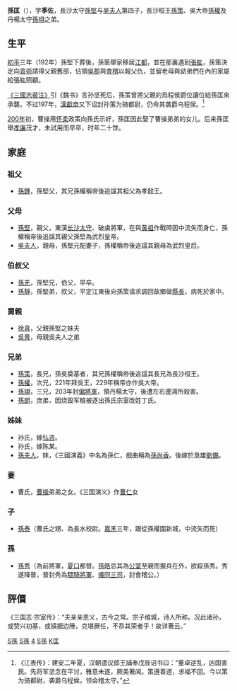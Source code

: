 {{東亞男性歷史人物
|名稱 = 孫匡
|身份 = 漢茂才
|國家 = [[中國|中國]]
|時代 = [[東吳|東吳]]
|主君 = [[孫堅|孫堅]]→[[孫策|孫策]]→[[孫權|孫權]]
|屆數 =
|最高職務 =茂才
|前任 = 
|繼任 = 
|姓 =孫
|名 =匡
|姓名 =
|字 =季佐
|號= 
|名乘 = <!--琉球士族用-->
|官職 = 長水校尉
|封爵 = 烏程侯
|封號 =
|位階 =
|御稱號 = <!--日本皇族之稱號-->
|宮號1 = <!--日本皇族之宮號-->
|宮號2 = <!--朝鮮王族之宮號-->
|封地 =
|神號 =
|尊號 =
|族裔 = 
|旗籍 = <!--清朝旗人專用-->
|氏族 =
|籍貫 = 吳郡富春
|本貫 = <!--朝鮮人用-->
|祖籍 =
|本籍 =
|出身地 =
|府邸 =
|世系 = 
|初名 =
|乳名 = <!--日本、朝鮮、琉球以外人物用-->
|幼名 = <!--日本人用-->
|兒名 = <!--朝鮮人用-->
|童名 = <!--琉球人用-->
|小字 =
|別名 =
|法號 =
|院號 =
|其他名號 =
|出生日期 =
|出生地點 =
|婚年 = 
|逝世日期 =
|逝世地點 = 
|廟號 = 
|諡號 = 無
|墓葬 =
|祠廟 =
|父親 =始祖武烈皇帝[[孫堅|孫堅]]
|嫡母 =
|母親 =武烈皇后[[孫破虜吳夫人|孫破虜吳夫人]]
|繼父=
|繼母=
|養父=
|養母=
|猶父= <!--日本人用-->
|烏帽子親= <!--日本人、琉球人用-->
|元配 =
|正室 =
|妻 =曹氏
|繼室 =
|平妻 =
|側室 =
|元配之父 =
|元配之嫡母 =
|元配之母 =
|正室之父 =
|正室之嫡母 =
|正室之母 =
|妻之父 =[[曹操|曹操]]之弟
|妻之嫡母 =
|妻之母 =
|繼室之父 =
|繼室之嫡母 =
|繼室之母 =
|平妻之父 =
|平妻之嫡母 =
|平妻之母 =
|兄弟 = 
|姊妹 =
|嫡兄弟 =
|嫡姊妹 =
|庶兄弟 =
|庶姊妹 =
|同胞兄弟 =大哥長沙桓王[[孫策|孫策]]<br>二哥太祖大皇帝[[孫權|孫權]]<br>三哥丹陽太守[[孫翊|孫翊]]
|同胞姊妹 =大姊弘咨妻
|異母兄弟 =[[孫朗|孫朗]]
|異母姊妹 =[[孫尚香|孫尚香]]
|異父兄弟 =
|異父姊妹 =
|繼兄弟 =
|繼姊妹 =
|子 =[[孙泰_(三国)|孫泰]]
|孫 =[[孫秀|孫秀]]
|女 =
|嫡子 =
|嫡女 =
|庶子 =
|庶女 =
|養子 =
|養女 =
|猶子 = <!--日本人用-->
|婿養子 = <!--日本人用-->
|烏帽子子 = <!--日本人用-->
|繼子 =
|繼女 =
|其他親屬 =
|出身 = <!---此处指科举出身--->
|功名 = 
|經歷 = 
|著作 =
|注釋 =
}}
'''孫匡'''（{{bd|184之後||3世紀||孫匡}}），字'''季佐'''，長沙太守[[孫堅|孫堅]]与[[孙破虏吴夫人|吴夫人]]第四子，長沙桓王[[孫策|孫策]]、吳大帝[[孫權|孫權]]及丹楊太守[[孫翊|孫翊]]之弟。

==生平==
[[初平_(年号)|初平]]三年（192年）孫堅下葬後，孫策舉家移居[[江都|江都]]，並在那裏遇到[[張紘|張紘]]，孫策決定向[[袁術|袁術]]請得父親舊部，佔領[[吳郡|吳郡]]與[[會稽|會稽]]以報父仇，並留老母與幼弟們在內的家屬給張紘照顧。

[[三國志注|《三國志裴注》]]引《魏书》言孙坚死后，孫策曾將父親的烏程侯爵位讓位給孫匡來承襲。不过197年，[[漢獻帝|漢獻帝]]又下诏封孙策为骑都尉，仍命其袭爵乌程侯。<ref>《江表传》：建安二年夏，汉朝遣议郎王誧奉戊辰诏书曰：“董卓逆乱，凶国害民。先将军坚念在平讨，雅意未遂，厥美著闻。策遵善道，求福不回。今以策为骑都尉，袭爵乌程侯，领会稽太守。”</ref>

[[200年|200年]]初，曹操用[[怀柔|怀柔]]政策向孫氏示好，孫匡因此娶了曹操弟弟的女儿。后来孫匡舉[[孝廉|孝廉]]茂才，未試用而早卒，时年二十馀。

==家庭==
===祖父===
*[[孫鍾|孫鍾]]，孫堅父，其兄孫權稱帝後追諡其祖父為孝懿王。

===父母===
*[[孙坚_(东吴)|孫堅]]，親父，東漢[[长沙|长沙]][[太守|太守]]、破虜將軍，在與[[黃祖|黃祖]]作戰時因中流矢而身亡，孫權稱帝後追諡其親父孫堅為武烈皇帝。
*[[孫破虜吳夫人|吳夫人]]，親母，孫堅元配妻子，孫權稱帝後追諡其親母為武烈皇后。

===伯叔父===
*[[孫羌|孫羌]]，孫堅兄，伯父，早卒。
*[[孫靜|孫靜]]，孫堅弟，叔父，平定江東後向孫策请求調回故鄉做[[縣長|縣長]]，病死於家中。

===舅親===
*[[徐真|徐真]]，父親孫堅之妹夫
*[[吳景|吳景]]，母親吳夫人之弟

===兄弟===
*[[孫策|孫策]]，長兄，孫吳奠基者，其兄孫權稱帝後追諡其長兄為長沙桓王。
*[[孫權|孫權]]，次兄，221年拜吳王，229年稱帝亦作吳大帝。
*[[孫翊|孫翊]]，三兄，203年封[[偏將軍|偏將軍]]，領丹楊太守，後遭左右邊鴻所殺害。
*[[孫朗|孫朗]]，庶弟，因烧毁军粮被逐出孫氏宗室改姓丁氏。

===姊妹===
*孙氏，嫁[[弘咨|弘咨]]。
*孙氏，嫁陈某。
*[[孫夫人|孫夫人]]，妹，《三國演義》中名為孫仁，戲曲稱為[[孫尚香|孫尚香]]。後嫁於梟雄[[劉備|劉備]]。

===妻===
*曹氏，[[曹操|曹操]]弟弟之女。《三国演义》作[[曹仁|曹仁]]女

===子===
*[[孙泰_(三国)|孫泰]]（曹氏之甥、為長水校尉。[[嘉禾_(年号)|嘉禾]]三年，跟從孫權圍新城，中流矢而死）

===孫===
*[[孙秀_(东吴)|孫秀]]（為前將軍，[[夏口|夏口]]都督。[[孫皓|孫皓]]忌其為[[公室|公室]]至親而握兵在外，欲殺孫秀。秀遂降晉，晉封秀為[[驃騎將軍|驃騎將軍]]、[[儀同三司|儀同三司]]，封會稽公。）

==評價==
《三国志·宗室传》：“夫亲亲恩义，古今之常。宗子维城，诗人所称。况此诸孙，或赞兴初基，或镇据边陲，克堪厥任，不忝其荣者乎！故详著云。”

{{三国志}}

[[Category:東漢人|S孫]]
[[Category:東吳人|S孫]]
[[Category:吴武烈帝皇子|4]]
[[Category:杭州人|S孫]]
[[Category:孫姓|K匡]]